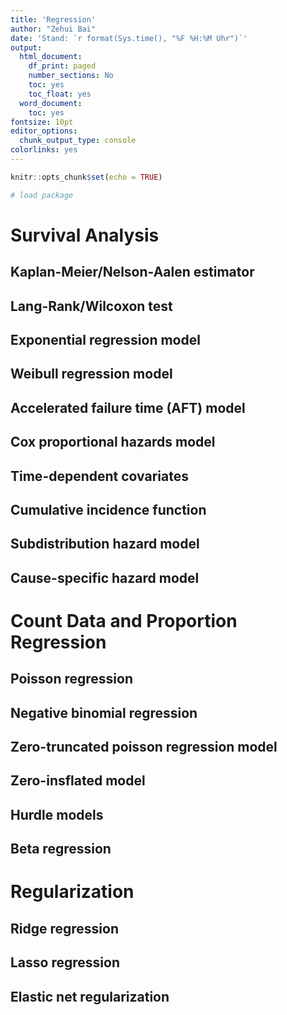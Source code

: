 ```yaml
---
title: 'Regression'
author: "Zehui Bai"
date: 'Stand: `r format(Sys.time(), "%F %H:%M Uhr")`'
output:
  html_document:
    df_print: paged
    number_sections: No
    toc: yes
    toc_float: yes
  word_document:
    toc: yes
fontsize: 10pt
editor_options:
  chunk_output_type: console
colorlinks: yes
---
```


```r
knitr::opts_chunk$set(echo = TRUE)

# load package
```

 

 


# Survival Analysis

## Kaplan-Meier/Nelson-Aalen estimator 
## Lang-Rank/Wilcoxon test
## Exponential regression  model
## Weibull regression model
## Accelerated failure time (AFT) model
## Cox proportional hazards model
## Time-dependent covariates
## Cumulative incidence function
## Subdistribution hazard model
## Cause-specific hazard model 

# Count Data and Proportion Regression

## Poisson regression
## Negative binomial regression
## Zero-truncated poisson regression model
## Zero-insflated model
## Hurdle models
## Beta regression

  

# Regularization

## Ridge regression
## Lasso regression
## Elastic net regularization
 

 